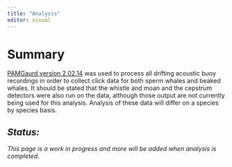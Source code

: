 ```yaml
---
title: "Analysis"
editor: visual
---
```


# Summary

[PAMGaurd version 2.02.14](https://www.pamguard.org/releases/download.html) was used to process all drifting acoustic buoy recordings in order to collect click data for both sperm whales and beaked whales. It should be stated that the whistle and moan and the cepstrum detectors were also run on the data, although those output are not currently being used for this analysis. Analysis of these data will differ on a species by species basis.

## *Status:*

*This page is a work in progress and more will be added when analysis is completed.*

# 
